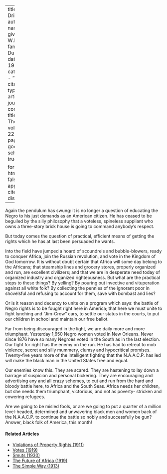 
---
title: 'The Drive'
author:
  - name:
      given: W.E.B.
      family: Du Bois
date: May 1922
categories: 
  - ""
citation: 
  type: article-journal
  container-title: The Crisis
  volume: 22
  issue: 1
  page: 8
google-scholar: true

format:
  html:
    toc: false
    appendix-cite-as: display
---


Again the pendulum has swung: it is no longer a question of educating the Negro to his just demands as an American citizen. He has ceased to be beguiled by the silly philosophy that a voteless, spineless suppliant who owns a three-story brick house is going to command anybody's respect.

But today comes the question of practical, efficient means of getting the rights which he has at last been persuaded he wants.

Into the field have jumped a hoard of scoundrels and bubble-blowers, ready to conquer Africa, join the Russian revolution, and vote in the Kingdom of God tomorrow. It is without doubt certain that Africa will some day belong to the Africans; that steamship lines and grocery stores, properly organized and run, are excellent civilizers; and that we are in desperate need today of organized industry and organized righteousness. But what are the practical steps to these things? By yelling? By pouring out invective and vituperation against all white folk? By collecting the pennies of the ignorant poor in shovelsful and refusing to account for them, save with bombast and lies?

Or is it reason and decency to unite on a program which says: the battle of Negro rights is to be fought right here in America; that here we must unite to fight lynching and "Jim-Crow" cars, to settle our status in the courts, to put our children in school and maintain our free ballot.

Far from being discouraged in the light, we are daily more and more triumphant. Yesterday 1,650 Negro women voted in New Orleans. Never since 1876 have so many Negroes voted in the South as in the last election. Our fight for right has the enemy on the run. He has had to retreat to mob violence, secret and silly mummery, clumsy and hypocritical promises. Twenty-five years more of the intelligent fighting that the N.A.A.C.P. has led will make the black man in the United States free and equal.

Our enemies know this. They are scared. They are hastening to lay down a barrage of suspicion and personal bickering. They are encouraging and advertising any and all crazy schemes, to cut and run from the hard and bloody battle here, to Africa and the South Seas. Africa needs her children, but she needs them triumphant, victorious, and not as poverty-
stricken and cowering refugees.

Are we going to be misled fools, or are we going to put a quarter of a million level-headed, determined and unwavering black men and women back of the N.A.A.C.P. to continue the battle so nobly and successfully be­ gun? Answer, black folk of America, this month!

<!-- Similar articles start here -->
<div  class="clear-wrap"></div>

#### Related Articles

* [Violations of Property Rights (1911)](/Volumes/02/01/violations.html)
* [Votes (1919)](/Volumes/19/02/votes.html)
* [Smuts (1930)](/Volumes/37/02/smuts.html)
* [The Future of Africa (1919)](/Volumes/17/03/future-of-africa.html)
* [The Simple Way (1913)](/Volumes/07/01/simple_way.html)

<!-- Similar articles end here -->